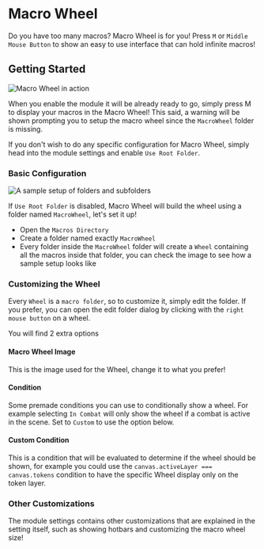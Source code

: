 
# Macro Wheel

<ModuleInfo/>

Do you have too many macros? Macro Wheel is for you\! Press `M` or
`Middle Mouse Button` to show an easy to use interface that can hold
infinite macros\!

## Getting Started

<Image src="/images/Macro-Wheel/Macrowheel.png" alt="Macro Wheel in action"   className={styles.wikiImage}/>

When you enable the module it will be already ready to go, simply press
M to display your macros in the Macro Wheel\! This said, a warning will
be shown prompting you to setup the macro wheel since the `MacroWheel`
folder is missing.

If you don't wish to do any specific configuration for Macro Wheel,
simply head into the module settings and enable `Use Root Folder`.

### Basic Configuration

<Image src="/images/Macro-Wheel/Macrowheelsample.png" alt="A sample setup of folders and subfolders"   className={styles.wikiImage}/>

If `Use Root Folder` is
disabled, Macro Wheel will build the wheel using a folder named
`MacroWheel`, let's set it up\!

- Open the `Macros Directory`
- Create a folder named exactly `MacroWheel`
- Every folder inside the `MacroWheel` folder will create a `Wheel`
    containing all the macros inside that folder, you can check the
    image to see how a sample setup looks like

### Customizing the Wheel

Every `Wheel` is a `macro folder`, so to customize it, simply edit the
folder. If you prefer, you can open the edit folder dialog by clicking
with the `right mouse button` on a wheel.

You will find 2 extra options

#### Macro Wheel Image

This is the image used for the Wheel, change it to what you prefer\!

#### Condition

Some premade conditions you can use to conditionally show a wheel. For
example selecting `In Combat` will only show the wheel if a combat is
active in the scene. Set to `Custom` to use the option below.

#### Custom Condition

This is a condition that will be evaluated to determine if the wheel
should be shown, for example you could use the `canvas.activeLayer ===
canvas.tokens` condition to have the specific Wheel display only on the
token layer.

### Other Customizations

The module settings contains other customizations that are explained in
the setting itself, such as showing hotbars and customizing the macro
wheel size\!
